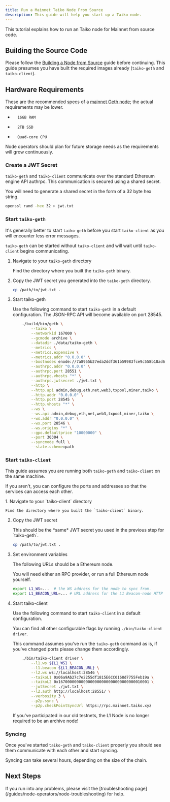 ```yaml
---
title: Run a Mainnet Taiko Node From Source
description: This guide will help you start up a Taiko node.
---
```



This tutorial explains how to run an Taiko node for Mainnet from source code.

## Building the Source Code

Please follow the [Building a Node from Source](/guides/node-operators/build-a-taiko-node-from-source) guide before continuing.
This guide presumes you have built the required images already (`taiko-geth` and `taiko-client`).

## Hardware Requirements

These are the recommended specs of a [mainnet Geth node](https://geth.ethereum.org/docs/getting-started/hardware-requirements); the actual requirements may be lower.

*       16GB RAM
*       2TB SSD
*       Quad-core CPU

Node operators should plan for future storage needs as the requirements will grow continuously.

### Create a JWT Secret

`taiko-geth` and `taiko-client` communicate over the standard Ethereum engine API authrpc. This communication is secured using a shared secret.

You will need to generate a shared secret in the form of a 32 byte hex string.

```bash
openssl rand -hex 32 > jwt.txt
```

### Start `taiko-geth`

It's generally better to start `taiko-geth` before you start `taiko-client` as you will encounter less error messages.

`taiko-geth` can be started without `taiko-client` and will wait until `taiko-client` begins communicating.

<Steps>

1. Navigate to your `taiko-geth` directory

    Find the directory where you built the `taiko-geth` binary.

2. Copy the JWT secret you generated into the `taiko-geth` directory.

    ```bash
    cp /path/to/jwt.txt .
    ```

3. Start taiko-geth

    Use the following command to start `taiko-geth` in a default configuration.
    The JSON-RPC API will become available on port 28545.

    ```bash
        ./build/bin/geth \
            --taiko \
            --networkid 167000 \
            --gcmode archive \
            --datadir ./data/taiko-geth \
            --metrics \
            --metrics.expensive \
            --metrics.addr "0.0.0.0" \
            --bootnodes enode://7a8955b27eda2ddf361b59983fce9c558b18ad60d996ac106629f7f913247ef13bc842c7cf6ec6f87096a3ea8048b04873c40d3d873c0276d38e222bddd72e88@43.153.44.186:30303,enode://704a50da7e727aa10c45714beb44ece04ca1280ad63bb46bb238a01bf55c19c9702b469fb12c63824fa90f5051f7091b1c5069df1ec9a0ba1e943978c09d270f@49.51.202.127:30303,enode://f52e4e212a15cc4f68df27282e616d51d7823596c83c8c8e3b3416d7ab531cefc7b8a493d01964e1918315e6b0c7a4806634aeabb9013642a9159a53f4ebc094@43.153.16.47:30303,enode://57f4b29cd8b59dc8db74be51eedc6425df2a6265fad680c843be113232bbe632933541678783c2a5759d65eac2e2241c45a34e1c36254bccfe7f72e52707e561@104.197.107.1:30303,enode://87a68eef46cc1fe862becef1185ac969dfbcc050d9304f6be21599bfdcb45a0eb9235d3742776bc4528ac3ab631eba6816e9b47f6ee7a78cc5fcaeb10cd32574@35.232.246.122:30303 \
            --authrpc.addr "0.0.0.0" \
            --authrpc.port 28551 \
            --authrpc.vhosts "*" \
            --authrpc.jwtsecret ./jwt.txt \
            --http \
            --http.api admin,debug,eth,net,web3,txpool,miner,taiko \
            --http.addr "0.0.0.0" \
            --http.port 28545 \
            --http.vhosts "*" \
            --ws \
            --ws.api admin,debug,eth,net,web3,txpool,miner,taiko \
            --ws.addr "0.0.0.0" \
            --ws.port 28546 \
            --ws.origins "*" \
            --gpo.defaultprice "10000000" \
            --port 30304 \
            --syncmode full \
            --state.scheme=path
    ```
</Steps>

### Start `taiko-client`

This guide assumes you are running both `taiko-geth` and `taiko-client` on the same machine.

If you aren't, you can configure the ports and addresses so that the services can access each other.

<Steps>
1. Navigate to your `taiko-client` directory

    Find the directory where you built the `taiko-client` binary.

2. Copy the JWT secret

    <Aside>
    This should be the *same* JWT secret you used in the previous step for `taiko-geth`.
    </Aside>

    ```bash
    cp /path/to/jwt.txt .
    ```

3. Set environment variables

    The following URLs should be a Ethereum node.

    You will need either an RPC provider, or run a full Ethereum node yourself.

    ```bash
    export L1_WS=...  # the WS address for the node to sync from.
    export L1_BEACON_URL=... # URL address for the L1 Beacon-node HTTP endpoint to use.
    ```

4. Start taiko-client

    Use the following command to start `taiko-client` in a default configuration.

    You can find all other configurable flags by running `./bin/taiko-client driver`.

    This command assumes you've run the `taiko-geth` command as is, if you've changed ports please change them accordingly.

    ```bash
        ./bin/taiko-client driver \
            --l1.ws ${L1_WS} \
            --l1.beacon ${L1_BEACON_URL} \
            --l2.ws ws://localhost:28546 \
            --taikoL1 0x06a9Ab27c7e2255df1815E6CC0168d7755Feb19a \
            --taikoL2 0x1670000000000000000000000000000000010001 \
            --jwtSecret ./jwt.txt \
            --l2.auth http://localhost:28551/ \
            --verbosity 3 \
            --p2p.sync \
            --p2p.checkPointSyncUrl https://rpc.mainnet.taiko.xyz
    ```

    <Aside>
    If you've participated in our old testnets, the L1 Node is no longer required to be an archive node!
    </Aside>
</Steps>

### Syncing

Once you've started `taiko-geth` and `taiko-client` properly you should see them communicate with each other and start syncing.

Syncing can take several hours, depending on the size of the chain.

## Next Steps

<Card title="Troubleshooting" icon="error">
        If you run into any problems, please visit the [troubleshooting page](/guides/node-operators/node-troubleshooting) for help.
</Card>
